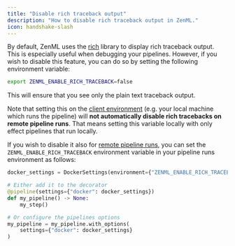 ```yaml
---
title: "Disable rich traceback output"
description: "How to disable rich traceback output in ZenML."
icon: handshake-slash
---
```


By default, ZenML uses the [rich](https://rich.readthedocs.io/en/stable/traceback.html) library to display rich traceback output. This is especially useful when debugging your pipelines. However, if you wish to disable this feature, you can do so by setting the following environment variable:

```bash
export ZENML_ENABLE_RICH_TRACEBACK=false
```

This will ensure that you see only the plain text traceback output.

Note that setting this on the [client environment](/latest/usage/project-setup/configure-python-environments#client-environment-or-the-runner-environment) (e.g. your local machine which runs the pipeline) will **not automatically disable rich tracebacks on remote pipeline runs**. That means setting this variable locally with only effect pipelines that run locally.

If you wish to disable it also for [remote pipeline runs](/latest/user-guide/guides/production-guide/cloud-orchestration), you can set the `ZENML_ENABLE_RICH_TRACEBACK` environment variable in your pipeline runs environment as follows:

```py
docker_settings = DockerSettings(environment={"ZENML_ENABLE_RICH_TRACEBACK": "false"})

# Either add it to the decorator
@pipeline(settings={"docker": docker_settings})
def my_pipeline() -> None:
    my_step()

# Or configure the pipelines options
my_pipeline = my_pipeline.with_options(
    settings={"docker": docker_settings}
)
```

